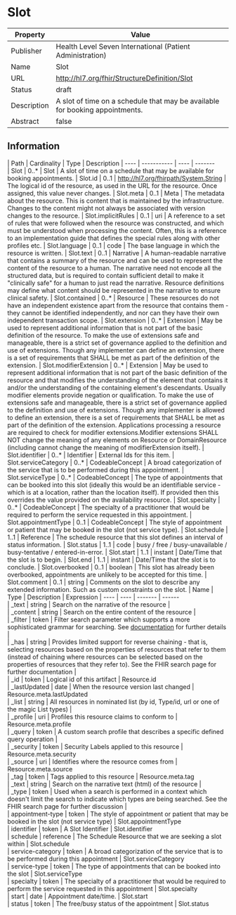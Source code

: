 
  # Slot

  
|Property|Value|
|---|---|
|Publisher|Health Level Seven International (Patient Administration)|
|Name|Slot|
|URL|http://hl7.org/fhir/StructureDefinition/Slot|
|Status|draft|
|Description|A slot of time on a schedule that may be available for booking appointments.|
|Abstract|false|

  ## Information
  <Tabs> <TabItem value="structure" label="Structure">
   | Path | Cardinality | Type | Description
  | ---- | ----------- | ---- | -------  
 | Slot | 0..* | Slot | A slot of time on a schedule that may be available for booking appointments. 
 | Slot.id | 0..1 | http://hl7.org/fhirpath/System.String | The logical id of the resource, as used in the URL for the resource. Once assigned, this value never changes. 
 | Slot.meta | 0..1 | Meta | The metadata about the resource. This is content that is maintained by the infrastructure. Changes to the content might not always be associated with version changes to the resource. 
 | Slot.implicitRules | 0..1 | uri | A reference to a set of rules that were followed when the resource was constructed, and which must be understood when processing the content. Often, this is a reference to an implementation guide that defines the special rules along with other profiles etc. 
 | Slot.language | 0..1 | code | The base language in which the resource is written. 
 | Slot.text | 0..1 | Narrative | A human-readable narrative that contains a summary of the resource and can be used to represent the content of the resource to a human. The narrative need not encode all the structured data, but is required to contain sufficient detail to make it "clinically safe" for a human to just read the narrative. Resource definitions may define what content should be represented in the narrative to ensure clinical safety. 
 | Slot.contained | 0..* | Resource | These resources do not have an independent existence apart from the resource that contains them - they cannot be identified independently, and nor can they have their own independent transaction scope. 
 | Slot.extension | 0..* | Extension | May be used to represent additional information that is not part of the basic definition of the resource. To make the use of extensions safe and manageable, there is a strict set of governance  applied to the definition and use of extensions. Though any implementer can define an extension, there is a set of requirements that SHALL be met as part of the definition of the extension. 
 | Slot.modifierExtension | 0..* | Extension | May be used to represent additional information that is not part of the basic definition of the resource and that modifies the understanding of the element that contains it and/or the understanding of the containing element's descendants. Usually modifier elements provide negation or qualification. To make the use of extensions safe and manageable, there is a strict set of governance applied to the definition and use of extensions. Though any implementer is allowed to define an extension, there is a set of requirements that SHALL be met as part of the definition of the extension. Applications processing a resource are required to check for modifier extensions.Modifier extensions SHALL NOT change the meaning of any elements on Resource or DomainResource (including cannot change the meaning of modifierExtension itself). 
 | Slot.identifier | 0..* | Identifier | External Ids for this item. 
 | Slot.serviceCategory | 0..* | CodeableConcept | A broad categorization of the service that is to be performed during this appointment. 
 | Slot.serviceType | 0..* | CodeableConcept | The type of appointments that can be booked into this slot (ideally this would be an identifiable service - which is at a location, rather than the location itself). If provided then this overrides the value provided on the availability resource. 
 | Slot.specialty | 0..* | CodeableConcept | The specialty of a practitioner that would be required to perform the service requested in this appointment. 
 | Slot.appointmentType | 0..1 | CodeableConcept | The style of appointment or patient that may be booked in the slot (not service type). 
 | Slot.schedule | 1..1 | Reference | The schedule resource that this slot defines an interval of status information. 
 | Slot.status | 1..1 | code | busy / free / busy-unavailable / busy-tentative / entered-in-error. 
 | Slot.start | 1..1 | instant | Date/Time that the slot is to begin. 
 | Slot.end | 1..1 | instant | Date/Time that the slot is to conclude. 
 | Slot.overbooked | 0..1 | boolean | This slot has already been overbooked, appointments are unlikely to be accepted for this time. 
 | Slot.comment | 0..1 | string | Comments on the slot to describe any extended information. Such as custom constraints on the slot. 
</TabItem>
 <TabItem value="searchparameter" label="Search Parameters">
   | Name | Type | Description  | Expression 
    | ---- | ---- | ------- | ------  
 | _text | string | Search on the narrative of the resource |   
 | _content | string | Search on the entire content of the resource |   
 | _filter | token | Filter search parameter which supports a more sophisticated grammar for searching. See [documentation](search_filter.html) for further details |   
 | _has | string | Provides limited support for reverse chaining - that is, selecting resources based on the properties of resources that refer to them (instead of chaining where resources can be selected based on the properties of resources that they refer to). See the FHIR search page for further documentation |   
 | _id | token | Logical id of this artifact | Resource.id  
 | _lastUpdated | date | When the resource version last changed | Resource.meta.lastUpdated  
 | _list | string | All resources in nominated list (by id, Type/id, url or one of the magic List types) |   
 | _profile | uri | Profiles this resource claims to conform to | Resource.meta.profile  
 | _query | token | A custom search profile that describes a specific defined query operation |   
 | _security | token | Security Labels applied to this resource | Resource.meta.security  
 | _source | uri | Identifies where the resource comes from | Resource.meta.source  
 | _tag | token | Tags applied to this resource | Resource.meta.tag  
 | _text | string | Search on the narrative text (html) of the resource |   
 | _type | token | Used when a search is performed in a context which doesn't limit the search to indicate which types are being searched. See the FHIR search page for further discussion |   
 | appointment-type | token | The style of appointment or patient that may be booked in the slot (not service type) | Slot.appointmentType  
 | identifier | token | A Slot Identifier | Slot.identifier  
 | schedule | reference | The Schedule Resource that we are seeking a slot within | Slot.schedule  
 | service-category | token | A broad categorization of the service that is to be performed during this appointment | Slot.serviceCategory  
 | service-type | token | The type of appointments that can be booked into the slot | Slot.serviceType  
 | specialty | token | The specialty of a practitioner that would be required to perform the service requested in this appointment | Slot.specialty  
 | start | date | Appointment date/time. | Slot.start  
 | status | token | The free/busy status of the appointment | Slot.status  

</TabItem>
</Tabs>